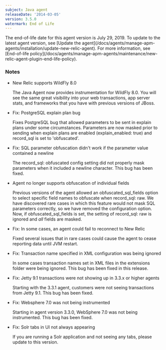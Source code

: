 ```yaml
---
subject: Java agent
releaseDate: '2014-03-05'
version: 3.5.0
watermark: End of Life
---
```


<Callout variant="important">
  The end-of-life date for this agent version is July 29, 2019. To update to the latest agent version, see [Update the agent](/docs/agents/manage-apm-agents/installation/update-new-relic-agent). For more information, see [End-of-life policy](/docs/agents/manage-apm-agents/maintenance/new-relic-agent-plugin-end-life-policy).
</Callout>

### Notes

* New Relic supports WildFly 8.0

  The Java Agent now provides instrumentation for WildFly 8.0. You will see the same great visibility into your web transactions, app server stats, and frameworks that you have with previous versions of JBoss.
* Fix: PostgreSQL explain plan bug

  Fixes PostgreSQL bug that allowed parameters to be sent in explain plans under some circumstances. Parameters are now masked prior to sending when explain plans are enabled (explain_enabled: true) and record_sql is set to 'obfuscated'.
* Fix: SQL parameter obfuscation didn't work if the parameter value contained a newline

  The record_sql: obfuscated config setting did not properly mask parameters when it included a newline character. This bug has been fixed.
* Agent no longer supports obfuscation of individual fields

  Previous versions of the agent allowed an obfuscated_sql_fields option to select specific field names to obfuscate when record_sql: raw. We have discovered rare cases in which this feature would not mask SQL parameters correctly, so we have removed the configuration option. Now, if obfuscated_sql_fields is set, the setting of record_sql: raw is ignored and _all_ fields are masked.
* Fix: In some cases, an agent could fail to reconnect to New Relic

  Fixed several issues that in rare cases could cause the agent to cease reporting data until JVM restart.
* Fix: Transaction name specified in XML configuration was being ignored

  In some cases transaction names set in XML files in the extensions folder were being ignored. This bug has been fixed in this release.
* Fix: Jetty 9.1 transactions were not showing up in 3.3.x or higher agents

  Starting with the 3.3.1 agent, customers were not seeing transactions from Jetty 9.1. This bug has been fixed.
* Fix: Websphere 7.0 was not being instrumented

  Starting in agent version 3.3.0, WebSphere 7.0 was not being instrumented. This bug has been fixed.
* Fix: Solr tabs in UI not always appearing

  If you are running a Solr application and not seeing any tabs, please update to this version.
